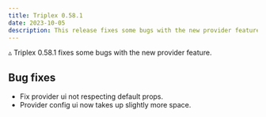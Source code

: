 ```yaml
---
title: Triplex 0.58.1
date: 2023-10-05
description: This release fixes some bugs with the new provider feature.
---
```


▵ Triplex 0.58.1 fixes some bugs with the new provider feature.

## Bug fixes

- Fix provider ui not respecting default props.
- Provider config ui now takes up slightly more space.
